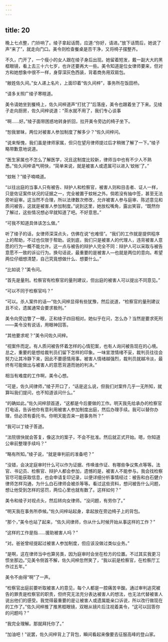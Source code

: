 ```yaml
---
---
---
```

title: 20
---

晚上七点整，门铃响了。绫子拿起话筒，应道:“你好，请进。”放下话筒后，她说了声“来了”，就走向门口。美令则检查餐桌是否干净，又将椅子摆整齐。

不久，门开了，一个瘦小的女人跟在绫子身后出现。她留着短发，戴一副大大的黑框眼镜，看上去三十六七岁，也许还要再大一些。美令知道是位女律师要来，但对方和她想象中很不一样，身穿深灰色西装，背着商务用双肩包。

“敝姓佐久间。”女人递上名片，上面印着“佐久间梓”，事务所在饭田桥。

“请多关照广绫子寒暄道。

美令请她坐到餐椅上，佐久间梓道声“打扰了”后落座，美令也跟着坐了下来。见绫子走向厨房，佐久间梓说道：“茶水就不用了，我们专心谈事

“啊……好。”绫子面带困惑地转身折回，拉开美令旁边的椅子坐下。

“恕我冒昧，两位对被害人参加制度了解多少？”佐久间梓问。

“说来惭愧，我们虽是律师家属，但只在望月律师提过后才稍微了解了一下。”绫子略带歉意地说道。

“医生家属也不怎么了解医学，况且这制度比较新，律师当中也有不少人不熟悉。”佐久间梓语气明快，“简单来说，就是被害人或遗属可以进入‘蚊帐’了。”

“蚊帐？”绫子喃喃道。

“以往出庭的当事人只有被告、辩护人和检察官，被害人则和目击者、证人一样，只是佐证案件状况的证据之一，完全被置于蚊帐之外。倘若没有抽中签，甚至无法旁听庭审。这当然不合理，所以法律数次修改，允许被害人参与庭审、陈述意见和质问被告，这就是被害人参加制度。”说到这里，她放松嘴角，露出笑容，“既然你了解过，这些情况想必早就知道了吧。不好意思。”

“可我不知道具体该怎么做。”

听了绫子的话，女律师深深点头，仿佛在说“也难怪”。“我们的工作就是提供程序上的帮助，不过也仅限于帮助。说到底，我们只是被害人的代理人，违背被害人意愿的行为一概不能允许。这一点与被告的辩护人完全不同：辩护人可以采取与被告意愿不一致的诉讼行为。换句话说，最重要的是被害人—也就是两位的意向。希望两位仔细想清楚，自己究竟想做什么、想要什么。”

“比如说？”美令问。

“首先是量刑。检察官有检察官的量刑建议，但出庭的被害人可以提出不同意见。”

“可以不同于检察官吗？”

“可以。杀人案件的话—”佐久间梓显得有些犹豫，然后说道，“检察官的量刑建议且不论，遗属通常会要求极刑。”

美令向旁边瞥了一眼，正和绫子四目相对。她似乎在问，怎么办？当然是要求死刑——美令没有说话，用眼神回答。

“其他要求呢？”美令问佐久间梓。

“视案件而定。有人质问被告怀着怎样的心情犯案，也有人询问被告现在的心境。总之，重要的是想给裁判员们留下怎样的印象。一味宣泄情绪不妥，裁判员往往会努力让其冷静下来，因此不要感情用事。被害人情绪越强烈，裁判员就越冷淡，最终有可能做出与被害人的意愿背道而驰的判决。”

相当有难度的工作啊，美令心想。

“可是，佐久间律师，”绫子开口了，“话是这么说，但我们对案件几乎一无所知，就算叫我们提问，也不知道该问什么。”

“的确如此。”佐久间梓颔首道，“这都是今后要做的工作。明天我先给承办的检察官打电话，告诉他你有意利用被害人参加制度出庭，然后办理手续。我可以替你办理，但必须有委托书。你明天能否来一趟事务所？”

“我可以丁绫子答道。

“法院很快就会答复，像这次的案子，不会不批准。然后就正式开始。嗯，你知道公审前整理手续吗？”

“略有所知。”绫子说，“就是审判前的准备吧？”

“没错，会决定庭审时什么可以作为证据、传唤谁作证、有哪些争议焦点等等。法官、书记员、检察官、辩护人都会参加，遗憾的是，被害人不能参与。我会找检察官尽可能获取信息，也会申请复印记录，以便详细分析事情经过：被告和白石健介律师怎样沟通，为什么白石律师会被杀等等。看过这些资料，想问被告什么问题，想让他受到怎样的惩罚，两位心里也就有数了。这样如何？”

美令和绫子对视点头，然后转向女律师。“没问题，有劳你了。”

“明天我在事务所恭候。”佐久间梓站起身，拿起放在旁边椅子上的背包。

“那个，”美令也站了起来，“佐久间律师，你从什么时候开始从事这样的工作？”

“这样的工作是指……援助被害人吗？”

“对。爸爸曾经提起过被害人参加制度，但应该没做过类似业务。”

“是啊，这在律师当中也算另类，因为庭审时会坐在检方的位置。不过其实我更习惯坐那边。”见美令侧首不解，佐久间梓忽然笑了，“我以前是检察官，在检察厅工作过五年。”

美令不由得“啊”了一声。

“检察官出庭前要听取被害人的意见，每个人都是一腔痛苦辛酸。通过审判追究被告的罪责是检察官的职责，但终究无法充分表达被害人的想法，也无法代替被害人说出他们的感受。我觉得最重要的是让被害人或遗属能亲口诉说，所以改行做现在的工作了。”佐久间梓推了推黑框眼镜，双眼从镜片后注视着美令，“这可以回答你的问题吗？”

“我完全理解。那就拜托你了。”

“加油吧！”说罢，佐久间梓背上了背包，瞬间看起来像要去征服高峰的登山家。